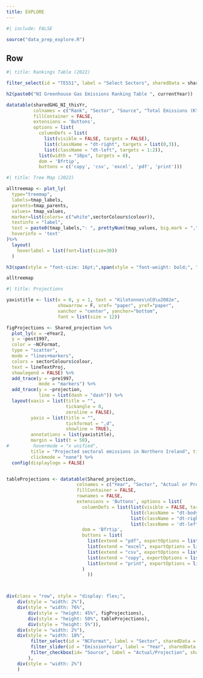 ```yaml
---
title: EXPLORE
---
```


```r
#| include: FALSE

source("data_prep_explore.R")

```

## Row {.tabset}

```r
#| title: Rankings Table (2022)

filter_select(id = "TESS1", label = "Select Sectors", sharedData = sharedGHG_NI_thisYr, group = ~Sector)

h2(paste0("NI Greenhouse Gas Emissions Ranking Table ", currentYear))

datatable(sharedGHG_NI_thisYr,
          colnames = c("Rank", "Sector", "Source", "Total Emissions (KtCO\u2082e)" ),
          fillContainer = FALSE,
          extensions = 'Buttons',
          options = list(
            columnDefs = list(
              list(visible = FALSE, targets = FALSE),
              list(className = "dt-right", targets = list(0,3)),
              list(className = "dt-left", targets = 1:2)),
            list(width = "10px", targets = 0),
            dom = 'Bfrtip',
            buttons = c('copy', 'csv', 'excel', 'pdf', 'print')))
```

```r
#| title: Tree Map (2022)

alltreemap <- plot_ly(
  type="treemap",
  labels=tmap_labels,
  parents=tmap_parents,
  values= tmap_values,
  marker=list(colors= c("white",sectorColours$colour)),
  textinfo = "label",
  text = paste0(tmap_labels,": ", prettyNum(tmap_values, big.mark = ",")," KtCO\u2082e"),
  hoverinfo = 'text'
)%>%
  layout(
    hoverlabel = list(font=list(size=30))
  )

h3(span(style = "font-size: 16pt;",span(style = "font-weight: bold;", "Interactive Tree Map:"), "Click on any sector name ( e.g. Agriculture, Business etc) to have a closer look at the sub-sectors within that sector. Click the sector name again to return to the full tree map."))

alltreemap
```

```r
#| title: Projections

yaxistitle <- list(x = 0, y = 1, text = "Kilotonnes\nCO\u2082e", 
                   showarrow = F, xref= "paper", yref="paper", 
                   xanchor = "center", yanchor="bottom",
                   font = list(size = 12))

figProjections <- Shared_projection %>%
  plot_ly(x = ~eYear2,
  y = ~post1997,
  color = ~NCFormat,
  type = "scatter",
  mode = "lines+markers",
  colors = sectorColours$colour,
  text = lineTextProj,
  showlegend = FALSE) %>%
  add_trace(y = ~pre1997,
            mode = "markers") %>%
  add_trace(y = ~projection,
            line = list(dash = "dash")) %>%
  layout(xaxis = list(title = "",
                      tickangle = 0,
                      zeroline = FALSE),
         yaxis = list(title = "",
                      tickformat = ",d",
                      showline = TRUE),
         annotations = list(yaxistitle),
         margin = list(t = 50),
#         hovermode = "x unified",
         title = "Projected sectoral emissions in Northern Ireland", titlefont = list(size = 25),
         clickmode = "none") %>%
  config(displaylogo = FALSE)


tableProjections <- datatable(Shared_projection,
                          colnames = c("Year", "Sector", "Actual or Projected", "CO\u2082 Equivalents (kilotonnes CO\u2082e)"),
                          fillContainer = FALSE,
                          rownames = FALSE,
                          extensions = 'Buttons', options = list(
                            columnDefs = list(list(visible = FALSE, targets = 4:8),
                                              list(className = "dt-body-right", targets = c(0,3)),
                                              list(className = "dt-right", targets = c(0,3)),
                                              list(className = 'dt-left', targets = "_all")),
                            dom = 'Bfrtip',
                            buttons = list(
                              list(extend = "pdf", exportOptions = list(columns = ":visible")),
                              list(extend = "excel", exportOptions = list(columns = ":visible")),
                              list(extend = "csv", exportOptions = list(columns = ":visible")),
                              list(extend = "copy", exportOptions = list(columns = ":visible")),
                              list(extend = "print", exportOptions = list(columns = ":visible"))
                            )
                              ))



div(class = "row", style = "display: flex;",
    div(style = "width: 2%"),
    div(style = "width: 76%",
        div(style = "height: 45%", figProjections),
        div(style = "height: 50%", tableProjections),
        div(style = "height: 5%")),
    div(style = "width: 2%"),
    div(style = "width: 18%",
         filter_select(id = "NCFormat", label = "Sector", sharedData = Shared_projection, group = ~NCFormat),
         filter_slider(id = "EmissionYear", label = "Year", sharedData = Shared_projection, column = ~EmissionYear, timeFormat = "%Y"),
         filter_checkbox(id= "Source", label = "Actual/Projection", sharedData = Shared_projection, group=~Source)
        ),
    div(style = "width: 2%")
    )
```
